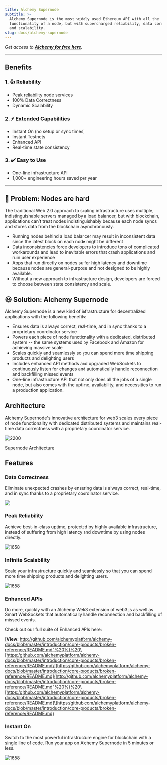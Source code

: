 ```yaml
---
title: Alchemy Supernode
subtitle: >-
  Alchemy Supernode is the most widely used Ethereum API with all the
  functionality of a node, but with supercharged reliability, data correctness,
  and scalability.
slug: docs/alchemy-supernode
---
```



*Get access to* [***Alchemy for free here***](https://alchemy.com/?r=affiliate:e68b2f77-7fc7-4ef7-8e9c-cdfea869b9b5)***.***

***

## Benefits

### 1. 👍 Reliability

* Peak reliability node services
* 100% Data Correctness
* Dynamic Scalability

### 2. ⚡ Extended Capabilities

* Instant On (no setup or sync times)
* Instant Testnets
* Enhanced API
* Real-time state consistency

### 3. ✔️ Easy to Use

* One-line infrastructure API
* 1,000+ engineering hours saved per year

***

## 🥱 Problem: Nodes are hard

The traditional Web 2.0 approach to scaling infrastructure uses multiple, indistinguishable servers managed by a load balancer, but with blockchain, applications can’t treat nodes indistinguishably because each node syncs and stores data from the blockchain asynchronously.

* Running nodes behind a load balancer may result in inconsistent data since the latest block on each node might be different
* Data inconsistencies force developers to introduce tons of complicated workarounds and lead to inevitable errors that crash applications and ruin user experience
* Apps that run directly on nodes suffer high latency and downtime because nodes are general-purpose and not designed to be highly available.
* Without a new approach to infrastructure design, developers are forced to choose between state consistency and scale.

## 😃 Solution: Alchemy Supernode

Alchemy Supernode is a new kind of infrastructure for decentralized applications with the following benefits:

* Ensures data is always correct, real-time, and in sync thanks to a proprietary coordinator service
* Powers each piece of node functionality with a dedicated, distributed system -- the same systems used by Facebook and Amazon for achieving massive scale
* Scales quickly and seamlessly so you can spend more time shipping products and delighting users
* Includes enhanced API methods and upgraded WebSockets to continuously listen for changes and automatically handle reconnection and backfilling missed events
* One-line infrastructure API that not only does all the jobs of a single node, but also comes with the uptime, availability, and necessities to run a production application.

## Architecture

Alchemy Supernode's innovative architecture for web3 scales every piece of node functionality with dedicated distributed systems and maintains real-time data correctness with a proprietary coordinator service.

![2200](/images/66f6e2d-supernode_architecture_.png "supernode architecture .png")

Supernode Architecture

## Features

### Data Correctness

Eliminate unexpected crashes by ensuring data is always correct, real-time, and in sync thanks to a proprietary coordinator service.

![](https://uploads-ssl.webflow.com/5e9dcb2947627d36765ceee7/5f2a1001e4061b01c4ceb5f9_Supernode%20-%20Data%20Co%20animation%203.gif)

### Peak Reliability

Achieve best-in-class uptime, protected by highly available infrastructure, instead of suffering from high latency and downtime by using nodes directly.

![1658](/images/10c7560-supernode_uptime.png "supernode uptime.png")

### Infinite Scalability

Scale your infrastructure quickly and seamlessly so that you can spend more time shipping products and delighting users.

![1658](/images/797a40d-supernode_scalability.png "supernode scalability.png")

### Enhanced APIs

Do more, quickly with an Alchemy Web3 extension of web3.js as well as Smart WebSockets that automatically handle reconnection and backfilling of missed events.

Check out our full suite of Enhanced APIs here:

[**View**: http://github.com/alchemyplatform/alchemy-docs/blob/master/introduction/core-products/broken-reference/README.md"%20%}%20\[https:/github.com/alchemyplatform/alchemy-docs/blob/master/introduction/core-products/broken-reference/README.md\](https:/github.com/alchemyplatform/alchemy-docs/blob/master/introduction/core-products/broken-reference/README.md](http://github.com/alchemyplatform/alchemy-docs/blob/master/introduction/core-products/broken-reference/README.md"%20%}%20\[https:/github.com/alchemyplatform/alchemy-docs/blob/master/introduction/core-products/broken-reference/README.md]\(https:/github.com/alchemyplatform/alchemy-docs/blob/master/introduction/core-products/broken-reference/README.md)

### Instant On

Switch to the most powerful infrastructure engine for blockchain with a single line of code. Run your app on Alchemy Supernode in 5 minutes or less.

![1658](/images/6cb2bb5-supernode_instant_on.png "supernode instant on.png")

